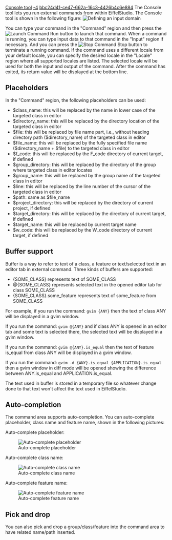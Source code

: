 [[Property:title|Console tool]]
[[Property:weight|-4]]
[[Property:uuid|bbc24d41-ce47-662a-16c3-4426b4c6e884]]
The Console tool lets you run external commands from within EiffelStudio. The Console tool is shown in the following figure: 
[[Image:console1|Defining an input domain]]  

You can type your command in the "Command" region and then press the  [[Image:metrics-tool--debug-run-icon|Launch Command]]  Run button to launch that command. When a command is running, you can type input data to that command in the "Input" region if necessary. And you can press the  [[Image:metrics-tool--debug-stop-icon|Stop Command]]  Stop button to terminate a running command. If the command uses a different locale from your default locale, you can specify the desired locale in the "Locale" region where all supported locales are listed. The selected locale will be used for both the input and output of the command. After the command has exited, its return value will be displayed at the bottom line. 

==Placeholders==

In the "Command" region, the following placeholders can be used: 
* $class_name: this will be replaced by the name in lower case of the targeted class in editor
* $directory_name: this will be replaced by the directory location of the targeted class in editor
* $file: this will be replaced by file name part, i.e., without heading directory path ($directory_name) of the targeted class in editor
* $file_name: this will be replaced by the fully specified file name ($directory_name + $file) to the targeted class in editor
* $f_code: this will be replaced by the F_code directory of current target, if defined
* $group_directory: this will be replaced by the directory of the group where targeted class in editor locates
* $group_name: this will be replaced by the group name of the targeted class in editor
* $line: this will be replaced by the line number of the cursor of the targeted class in editor
* $path: same as $file_name
* $project_directory: this will be replaced by the directory of current project, if defined
* $target_directory: this will be replaced by the directory of current target, if defined
* $target_name: this will be replaced by current target name
* $w_code: this will be replaced by the W_code directory of current target, if defined

==Buffer support==

Buffer is a way to refer to text of a class, a feature or text/selected text in an editor tab in external command. Three kinds of buffers are supported:
* {<eiffel>SOME_CLASS</eiffel>} represents text of <eiffel>SOME_CLASS</eiffel>
* @{<eiffel>SOME_CLASS</eiffel>} represents selected text in the opened editor tab for class <eiffel>SOME_CLASS</eiffel>
* {<eiffel>SOME_CLASS</eiffel>}.<eiffel>some_feature</eiffel> represents text of <eiffel>some_feature</eiffel> from <eiffel>SOME_CLASS</eiffel>

For example, if you run the command: 
<code lang=text>
gvim {ANY}</code>
then the text of class <eiffel>ANY</eiffel> will be displayed in a gvim window. 


If you run the command: 
<code lang=text>
gvim @{ANY}</code>
and if class <eiffel>ANY</eiffel> is opened in an editor tab and some text is selected there, the selected text will be displayed in a gvim window. 


If you run the command: 
<code lang=text>
gvim @{ANY}.is_equal</code>
then the text of feature <eiffel>is_equal</eiffel> from class <eiffel>ANY</eiffel> will be displayed in a gvim window. 


If you run the command: 
<code lang=text>
gvim -d {ANY}.is_equal {APPLICATION}.is_equal</code>
then a gvim window in diff mode will be opened showing the difference between <eiffel>ANY</eiffel>.<eiffel>is_equal</eiffel> and <eiffel>APPLICATION</eiffel>.<eiffel>is_equal</eiffel>. 


The text used in buffer is stored in a temporary file so whatever change done to that text won't affect the text used in EiffelStudio. 


==Auto-completion==

The command area supports auto-completion. You can auto-complete placeholder, class name and feature name, shown in the following pictures:

Auto-complete placeholder:  


[[Image:console-auto1|Auto-complete placeholder]]  


Auto-complete class name:  


[[Image:console-auto2|Auto-complete class name]]  


Auto-complete feature name:  


[[Image:console-auto3|Auto-complete feature name]]  



==Pick and drop==

You can also pick and drop a group/class/feature into the command area to have related name/path inserted.

{{seealso|<br/>
[[External commands editor dialog|External commands Editor dialog]]  }}




